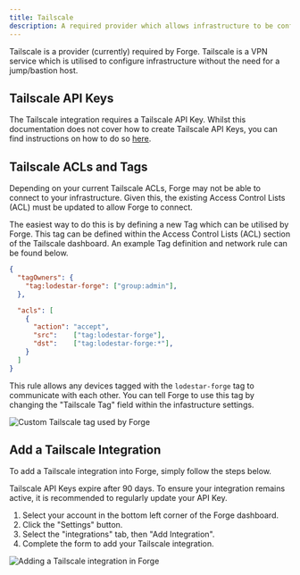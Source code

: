 ```yaml
---
title: Tailscale
description: A required provider which allows infrastructure to be configured.
---
```


Tailscale is a provider (currently) required by Forge. Tailscale is a VPN service which is utilised to configure infrastructure without the need for a jump/bastion host.

## Tailscale API Keys

The Tailscale integration requires a Tailscale API Key. Whilst this documentation does not cover how to create Tailscale API Keys, you can find instructions on how to do so [here](https://tailscale.com/kb/1252/key-secret-management).

## Tailscale ACLs and Tags

Depending on your current Tailscale ACLs, Forge may not be able to connect to your infrastructure. Given this, the existing Access Control Lists (ACL) must be updated to allow Forge to connect.

The easiest way to do this is by defining a new Tag which can be utilised by Forge. This tag can be defined within the Access Control Lists (ACL) section of the Tailscale dashboard. An example Tag definition and network rule can be found below.

```json
{
  "tagOwners": {
    "tag:lodestar-forge": ["group:admin"],
  },

  "acls": [
    {
      "action": "accept",
      "src":    ["tag:lodestar-forge"],
      "dst":    ["tag:lodestar-forge:*"],
    }
  ]
}
```

This rule allows any devices tagged with the `lodestar-forge` tag to communicate with each other. You can tell Forge to use this tag by changing the "Tailscale Tag" field within the infastructure settings.

![Custom Tailscale tag used by Forge](/images/tailscale-custom-tag.png)

## Add a Tailscale Integration

To add a Tailscale integration into Forge, simply follow the steps below.

<Note type="warning" title="Warning">
    Tailscale API Keys expire after 90 days. To ensure your integration remains active, it is recommended to regularly update your API Key.
</Note>

1. Select your account in the bottom left corner of the Forge dashboard.
2. Click the "Settings" button.
3. Select the "integrations" tab, then "Add Integration".
4. Complete the form to add your Tailscale integration.

![Adding a Tailscale integration in Forge](/images/add-tailscale-integration.png)
